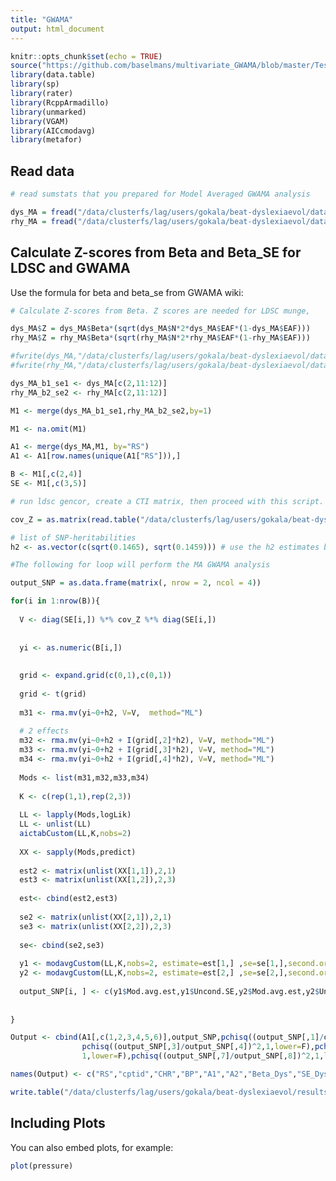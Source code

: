 ```yaml
---
title: "GWAMA"
output: html_document
---
```


```r
knitr::opts_chunk$set(echo = TRUE)
source("https://github.com/baselmans/multivariate_GWAMA/blob/master/Test_Data/N_weighted_GWAMA.function.1_2_6.R?raw=TRUE")
library(data.table)
library(sp)
library(rater)
library(RcppArmadillo)
library(unmarked)
library(VGAM)
library(AICcmodavg)
library(metafor)
```

## Read data

```r

# read sumstats that you prepared for Model Averaged GWAMA analysis

dys_MA = fread("/data/clusterfs/lag/users/gokala/beat-dyslexiaevol/data/dyslexia_reformatted_forModelAveraged3.txt",showProgress=F,data.table=F)
rhy_MA = fread("/data/clusterfs/lag/users/gokala/beat-dyslexiaevol/data/rhythym_reformatted_forModelAveraged3.txt",showProgress=F,data.table=F)

```

## Calculate Z-scores from Beta and Beta_SE for LDSC and GWAMA 

Use the formula for beta and beta_se from GWAMA wiki:

```r

# Calculate Z-scores from Beta. Z scores are needed for LDSC munge,

dys_MA$Z = dys_MA$Beta*(sqrt(dys_MA$N*2*dys_MA$EAF*(1-dys_MA$EAF)))
rhy_MA$Z = rhy_MA$Beta*(sqrt(rhy_MA$N*2*rhy_MA$EAF*(1-rhy_MA$EAF)))

#fwrite(dys_MA,"/data/clusterfs/lag/users/gokala/beat-dyslexiaevol/data/dyslexia_reformatted_forModelAveraged_forMunge.tab",showProgress=F,quote=F,sep="\t")
#fwrite(rhy_MA,"/data/clusterfs/lag/users/gokala/beat-dyslexiaevol/data/rhythym_reformatted_forModelAveraged_forMunge.tab",showProgress=F,quote=F,sep="\t")

dys_MA_b1_se1 <- dys_MA[c(2,11:12)]
rhy_MA_b2_se2 <- rhy_MA[c(2,11:12)]

M1 <- merge(dys_MA_b1_se1,rhy_MA_b2_se2,by=1)

M1 <- na.omit(M1)

A1 <- merge(dys_MA,M1, by="RS")
A1 <- A1[row.names(unique(A1["RS"])),]

B <- M1[,c(2,4)]
SE <- M1[,c(3,5)]

# run ldsc gencor, create a CTI matrix, then proceed with this script.

cov_Z = as.matrix(read.table("/data/clusterfs/lag/users/gokala/beat-dyslexiaevol/results/gencor/CTI_matrix.txt",header=T))

# list of SNP-heritabilities
h2 <- as.vector(c(sqrt(0.1465), sqrt(0.1459))) # use the h2 estimates based on 5% prevelance for dys and 5% for atypical beat sync.

#The following for loop will perform the MA GWAMA analysis

output_SNP = as.data.frame(matrix(, nrow = 2, ncol = 4))

for(i in 1:nrow(B)){
  
  V <- diag(SE[i,]) %*% cov_Z %*% diag(SE[i,])
  
  
  yi <- as.numeric(B[i,])
  
  
  grid <- expand.grid(c(0,1),c(0,1))
  
  grid <- t(grid)
  
  m31 <- rma.mv(yi~0+h2, V=V,  method="ML")
  
  # 2 effects
  m32 <- rma.mv(yi~0+h2 + I(grid[,2]*h2), V=V, method="ML")
  m33 <- rma.mv(yi~0+h2 + I(grid[,3]*h2), V=V, method="ML")
  m34 <- rma.mv(yi~0+h2 + I(grid[,4]*h2), V=V, method="ML")
  
  Mods <- list(m31,m32,m33,m34)
  
  K <- c(rep(1,1),rep(2,3))
  
  LL <- lapply(Mods,logLik)
  LL <- unlist(LL)
  aictabCustom(LL,K,nobs=2)
  
  XX <- sapply(Mods,predict)
  
  est2 <- matrix(unlist(XX[1,1]),2,1)
  est3 <- matrix(unlist(XX[1,2]),2,3)
  
  est<- cbind(est2,est3)  
  
  se2 <- matrix(unlist(XX[2,1]),2,1)
  se3 <- matrix(unlist(XX[2,2]),2,3)
  
  se<- cbind(se2,se3)
  
  y1 <- modavgCustom(LL,K,nobs=2, estimate=est[1,] ,se=se[1,],second.ord = T)
  y2 <- modavgCustom(LL,K,nobs=2, estimate=est[2,] ,se=se[2,],second.ord = T)
  
  output_SNP[i, ] <- c(y1$Mod.avg.est,y1$Uncond.SE,y2$Mod.avg.est,y2$Uncond.SE)
  
  
}

Output <- cbind(A1[,c(1,2,3,4,5,6)],output_SNP,pchisq((output_SNP[,1]/output_SNP[,2])^2,1,lower=F),
                pchisq((output_SNP[,3]/output_SNP[,4])^2,1,lower=F),pchisq((output_SNP[,5]/output_SNP[,6])^2,
                1,lower=F),pchisq((output_SNP[,7]/output_SNP[,8])^2,1,lower=F))

names(Output) <- c("RS","cptid","CHR","BP","A1","A2","Beta_Dys","SE_Dys","Beta_Rhy","SE_Rhy","P_Dys","P_Rhy")

write.table("/data/clusterfs/lag/users/gokala/beat-dyslexiaevol/results/MA/AVGWAS.txt" ,quote=F,row.names=F,col.names=T)

```


## Including Plots

You can also embed plots, for example:

```r
plot(pressure)
```
